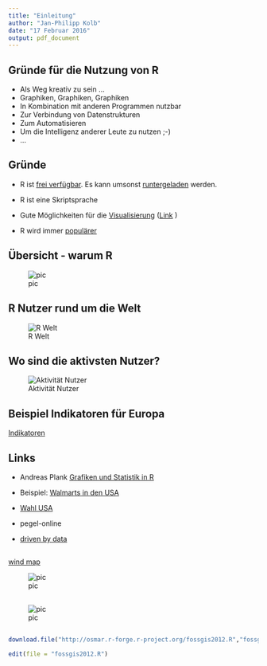 ```yaml
---
title: "Einleitung"
author: "Jan-Philipp Kolb"
date: "17 Februar 2016"
output: pdf_document
---
```


## Gründe für die Nutzung von R

- Als Weg kreativ zu sein ...
- Graphiken, Graphiken, Graphiken
- In Kombination mit anderen Programmen nutzbar
- Zur Verbindung von Datenstrukturen
- Zum Automatisieren
- Um die Intelligenz anderer Leute zu nutzen ;-)
- ...


## Gründe

- R ist [frei verfügbar](http://www.inside-r.org/why-use-r). Es kann umsonst [runtergeladen](http://mirrors.softliste.de/cran/) werden.

- R ist eine Skriptsprache 
- Gute Möglichkeiten für die [Visualisierung](http://research.stowers-institute.org/efg/R/) ([Link](http://www.sr.bham.ac.uk/~ajrs/R/r-gallery.html) )

- R wird immer [populärer](https://twitter.com/josiahjdavis/status/559778930476220418)

## Übersicht - warum R

![pic](http://d287f0h5fel5hu.cloudfront.net/blog/wp-content/uploads/2013/06/bar-learn-r-img11.png)

## R Nutzer rund um die Welt

![R Welt](http://revolution-computing.typepad.com/.a/6a010534b1db25970b0191035099d8970c-pi)

## Wo sind die aktivsten Nutzer?

![Aktivität Nutzer](http://spatial.ly/wp-content/uploads/2013/06/r_activity.png)

## Beispiel Indikatoren für Europa

[Indikatoren](https://japhilko.shinyapps.io/Choropleths/)

## Links

- Andreas Plank [Grafiken und Statistik in R](http://www.chironomidaeproject.com/fileadmin/downloads/Formeln_in_R.pdf)

- Beispiel: [Walmarts in den USA](https://rpubs.com/Radcliffe/walmart)

- [Wahl USA](http://fivethirtyeight.com/)



- pegel-online

- [driven by data](http://driven-by-data.net/)

## 

[wind map](http://hint.fm/wind/)

![pic](http://www.flowjustflow.com/wp-content/gallery/hint-fm/high-res-3600.jpg)

## 

![pic](http://driven-by-data.net/images/working-women-full.png)

## 



```r
download.file("http://osmar.r-forge.r-project.org/fossgis2012.R","fossgis2012.R")

edit(file = "fossgis2012.R")
```

